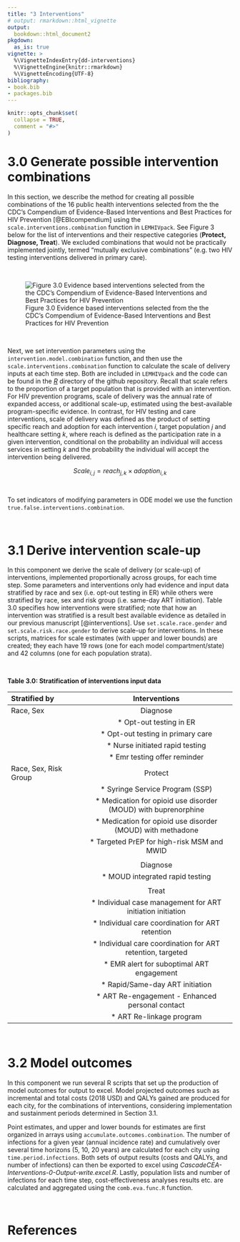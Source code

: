 ```yaml
---
title: "3 Interventions"
# output: rmarkdown::html_vignette
output:
  bookdown::html_document2
pkgdown:
  as_is: true
vignette: >
  %\VignetteIndexEntry{dd-interventions}
  %\VignetteEngine{knitr::rmarkdown}
  %\VignetteEncoding{UTF-8}
bibliography:
- book.bib
- packages.bib  
---
```


```r
knitr::opts_chunk$set(
  collapse = TRUE,
  comment = "#>"
)
```


# 3.0 Generate possible intervention combinations {-}


In this section, we describe the method for creating all possible combinations of the 16 public health interventions selected from the the CDC’s Compendium of Evidence-Based Interventions and Best Practices for HIV Prevention [@EBIcompendium] using the `scale.interventions.combination` function in `LEMHIVpack`. See Figure 3 below for the list of interventions and their respective categories (**Protect, Diagnose, Treat**). We excluded combinations that would not be practically implemented jointly, termed “mutually exclusive combinations” (e.g. two HIV testing interventions delivered in primary care).

$~$

![Figure 3.0 Evidence based interventions selected from the the CDC’s Compendium of Evidence-Based Interventions and Best Practices for HIV Prevention \label{fig:selected evidence based interventions}](../figs/03_evidence_based_int.png)  

$~$

Next, we set intervention parameters using the `intervention.model.combination` function, and then use the `scale.interventions.combination` function to calculate the scale of delivery inputs at each time step. Both are included in `LEMHIVpack` and the code can be found in the [*R*](https://github.com/HERU-LEM/LEMHIVpack/tree/master/R) directory of the github repository. Recall that scale refers to the proportion of a target population that is provided with an intervention. For HIV prevention programs, scale of delivery was the annual rate of expanded access, or additional scale-up, estimated using the best-available program-specific evidence. In contrast, for HIV testing and care interventions, scale of delivery was defined as the product of setting specific reach and adoption for each intervention *i*, target population *j* and healthcare setting *k*, where reach is defined as the participation rate in a given intervention, conditional on the probability an  individual will access services in setting *k* and the probability the individual will accept the intervention being delivered.

$$Scale_{i,j} = reach_{j,k} \times adoption_{i,k}$$

$~$

To set indicators of modifying parameters in ODE model we use the function `true.false.interventions.combination`.

$~$

# 3.1 Derive intervention scale-up {-}


In this component we derive the scale of delivery (or scale-up) of interventions, implemented proportionally across groups, for each time step. Some parameters and interventions only had evidence and input data stratified by race and sex (i.e. opt-out testing in ER) while others were stratified by race, sex and risk group (i.e. same-day ART initiation). Table 3.0 specifies how interventions were stratified; note that how an intervention was stratified is a result best available evidence as detailed in our previous manuscript [@interventions]. Use `set.scale.race.gender` and `set.scale.risk.race.gender` to derive scale-up for interventions. In these scripts, matrices for scale estimates (with upper and lower bounds) are created; they each have 19 rows (one for each model compartment/state) and 42 columns (one for each population strata).

$~$

**Table 3.0: Stratification of interventions input data**

| **Stratified by**     | **Interventions**                             
|:----------------------|:---------------------------------------------:|
| Race, Sex             | Diagnose             
|                       |   * Opt-out testing in ER               
|                       |   * Opt-out testing in primary care          
|                       |   * Nurse initiated rapid testing            
|                       |   * Emr testing offer reminder              
| Race, Sex, Risk Group | Protect                          
|                       |   * Syringe Service Program (SSP)             
|                       |   * Medication for opioid use disorder (MOUD) with buprenorphine     
|                       |   * Medication for opioid use disorder (MOUD) with methadone           
|                       |   * Targeted PrEP for high-risk MSM and MWID   
|                       |                                             
|                       | Diagnose                    
|                       |   * MOUD integrated rapid testing            
|                       |                                               
|                       | Treat            
|                       |   * Individual case management for ART initiation initiation                               
|                       |   * Individual care coordination for ART retention   
|                       |   * Individual care coordination for ART retention, targeted                       
|                       |   * EMR alert for suboptimal ART engagement  
|                       |   * Rapid/Same-day ART initiation             
|                       |   * ART Re-engagement - Enhanced personal contact
|                       |   * ART Re-linkage program                    

$~$

# 3.2 Model outcomes {-}


In this component we run several R scripts that set up the production of model outcomes for output to excel. Model projected outcomes such as incremental and total costs (2018 USD) and QALYs gained are produced for each city, for the combinations of interventions, considering implementation and sustainment periods determined in Section 3.1.

Point estimates, and upper and lower bounds for estimates are first organized in arrays using `accumulate.outcomes.combination`. The number of infections for a given year (annual incidence rate) and cumulatively over several time horizons (5, 10, 20 years) are calculated for each city using `time.period.infections`. Both sets of output results (costs and QALYs, and number of infections) can then be exported to excel using *CascadeCEA-Interventions-0-Output-write.excel.R*. Lastly, population lists and number of infections for each time step, cost-effectiveness analyses results etc. are calculated and aggregated using the `comb.eva.func.R` function. 

$~$

# References {-}
